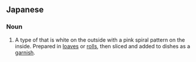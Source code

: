 ==Japanese==
{{ja-kanjitab|yomi=k|な|o1=る|と|ま|o3=き}}

===Noun===
{{ja-noun|なるとまき}}

# {{ja-def|鳴門巻き}} A type of {{m|ja|蒲鉾|tr=kamaboko||fishcake}} that is white on the outside with a pink spiral pattern on the inside. Prepared in [[loaf|loaves]] or [[roll]]s, then sliced and added to dishes as a [[garnish]].